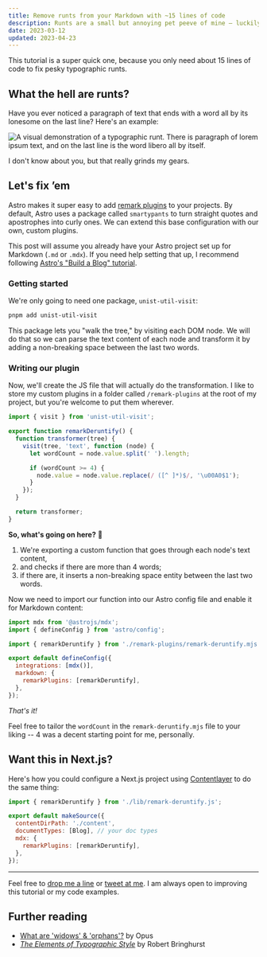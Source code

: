 ```yaml
---
title: Remove runts from your Markdown with ~15 lines of code
description: Runts are a small but annoying pet peeve of mine — luckily, we can fix them.
date: 2023-03-12
updated: 2023-04-23
---
```


This tutorial is a super quick one, because you only need about 15 lines of code to fix pesky typographic runts.

## What the hell are runts?

Have you ever noticed a paragraph of text that ends with a word all by its lonesome on the last line? Here's an example:

<Image
  src='https://eatmon.co/cdn-cgi/imagedelivery/le40TwFDWUdIvXckEp8FBw/422adfe0-d2c8-4476-510e-00be0e622600/public'
  alt='A visual demonstration of a typographic runt. There is paragraph of lorem ipsum text, and on the
  last line is the word libero all by itself.'
  width={1152}
  height={768}
  className='aspect-[3/2]'
/>

I don't know about you, but that really grinds my gears.

## Let's fix &rsquo;em

Astro makes it super easy to add [remark plugins](https://github.com/remarkjs/remark/blob/main/doc/plugins.md) to your projects. By default, Astro uses a package called `smartypants` to turn straight quotes and apostrophes into curly ones. We can extend this base configuration with our own, custom plugins.

This post will assume you already have your Astro project set up for Markdown (`.md` or `.mdx`). If you need help setting that up, I recommend following [Astro's "Build a Blog" tutorial](https://docs.astro.build/en/tutorial/0-introduction/).

### Getting started

We're only going to need one package, `unist-util-visit`:

```bash
pnpm add unist-util-visit
```

This package lets you "walk the tree," by visiting each DOM node. We will do that so we can parse the text content of each node and transform it by adding a non-breaking space between the last two words.

### Writing our plugin

Now, we'll create the JS file that will actually do the transformation. I like to store my custom plugins in a folder called `/remark-plugins` at the root of my project, but you're welcome to put them wherever.

```js title="remark-deruntify.mjs" showLineNumbers {8}
import { visit } from 'unist-util-visit';

export function remarkDeruntify() {
  function transformer(tree) {
    visit(tree, 'text', function (node) {
      let wordCount = node.value.split(' ').length;

      if (wordCount >= 4) {
        node.value = node.value.replace(/ ([^ ]*)$/, '\u00A0$1');
      }
    });
  }

  return transformer;
}
```

**So, what's going on here?** 🤔

1. We're exporting a custom function that goes through each node's text content,
2. and checks if there are more than 4 words;
3. if there are, it inserts a non-breaking space entity between the last two words.

Now we need to import our function into our Astro config file and enable it for Markdown content:

```js title="astro.config.mjs" showLineNumbers {4,9}
import mdx from '@astrojs/mdx';
import { defineConfig } from 'astro/config';

import { remarkDeruntify } from './remark-plugins/remark-deruntify.mjs';

export default defineConfig({
  integrations: [mdx()],
  markdown: {
    remarkPlugins: [remarkDeruntify],
  },
});
```

_That's it!_

Feel free to tailor the `wordCount` in the `remark-deruntify.mjs` file to your liking -- 4 was a decent starting point for me, personally.

## Want this in Next.js?

Here's how you could configure a Next.js project using [Contentlayer](https://www.contentlayer.dev/) to do the same thing:

```js title="contentlayer.config.js"
import { remarkDeruntify } from './lib/remark-deruntify.js';

export default makeSource({
  contentDirPath: './content',
  documentTypes: [Blog], // your doc types
  mdx: {
    remarkPlugins: [remarkDeruntify],
  },
});
```

---

Feel free to [drop me a line](mailto:john@eatmon.co) or [tweet at me](https://twitter.com/johneatmon_). I am always open to improving this tutorial or my code examples.

## Further reading

- [What are 'widows' & 'orphans'?](https://opusdesign.us/wordcount/typographic-widows-orphans/) by Opus
- [_The Elements of Typographic Style_](https://www.thriftbooks.com/w/the-elements-of-typographic-style_robert-bringhurst/278779/) by Robert Bringhurst
